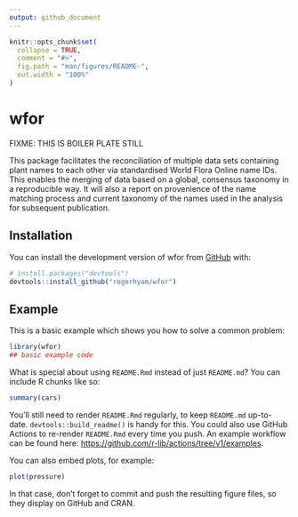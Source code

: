 ```yaml
---
output: github_document
---
```


<!-- README.md is generated from README.Rmd. Please edit that file -->

```r
knitr::opts_chunk$set(
  collapse = TRUE,
  comment = "#>",
  fig.path = "man/figures/README-",
  out.width = "100%"
)
```

# wfor

FIXME: THIS IS BOILER PLATE STILL



<!-- badges: start -->
<!-- badges: end -->

This package facilitates the reconciliation of multiple data sets containing plant names to each other via 
standardised World Flora Online name IDs. This enables the merging of data based on a global,
consensus taxonomy in a reproducible way. It will also a report on provenience of the name matching process
and current taxonomy of the names used in the analysis for subsequent publication.

## Installation

You can install the development version of wfor from [GitHub](https://github.com/) with:

``` r
# install.packages("devtools")
devtools::install_github("rogerhyam/wfor")
```

## Example

This is a basic example which shows you how to solve a common problem:

```r
library(wfor)
## basic example code
```

What is special about using `README.Rmd` instead of just `README.md`? You can include R chunks like so:

```r
summary(cars)
```

You'll still need to render `README.Rmd` regularly, to keep `README.md` up-to-date. `devtools::build_readme()` is handy for this. You could also use GitHub Actions to re-render `README.Rmd` every time you push. An example workflow can be found here: <https://github.com/r-lib/actions/tree/v1/examples>.

You can also embed plots, for example:

```r
plot(pressure)
```

In that case, don't forget to commit and push the resulting figure files, so they display on GitHub and CRAN.
